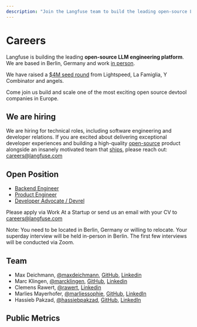 ```yaml
---
description: "Join the Langfuse team to build the leading open-source LLM engineering platform"
---
```


# Careers

Langfuse is building the leading **open-source LLM engineering platform**. We are based in Berlin, Germany and work [in person](https://www.linkedin.com/posts/rawert_why-we-decided-to-build-langfuse-in-person-activity-7150905769528385536-yuqi).

We have raised a [$4M seed round](/blog/announcing-our-seed-round) from Lightspeed, La Famiglia, Y Combinator and angels.

Come join us build and scale one of the most exciting open source devtool companies in Europe.

## We are hiring

We are hiring for technical roles, including software engineering and developer relations. If you are excited about delivering exceptional developer experiences and building a high-quality [open-source](/docs/open-source) product alongside an insanely motivated team that [ships](/changelog), please reach out: careers@langfuse.com

## Open Position

- [Backend Engineer](https://www.ycombinator.com/companies/langfuse/jobs/mnrdwla-backend-engineer)
- [Product Engineer](https://www.ycombinator.com/companies/langfuse/jobs/aAvmoFB-product-engineer)
- [Developer Advocate / Devrel](https://www.ycombinator.com/companies/langfuse/jobs/uHysbKH-developer-advocate-devrel)

Please apply via Work At a Startup or send us an email with your CV to careers@langfuse.com

Note: You need to be located in Berlin, Germany or willing to relocate. Your superday interview will be held in-person in Berlin. The first few interviews will be conducted via Zoom.

## Team

- Max Deichmann, [@maxdeichmann](https://x.com/maxdeichmann), [GitHub](https://github.com/maxdeichmann), [Linkedin](https://www.linkedin.com/in/maxdeichmann/)
- Marc Klingen, [@marcklingen](https://x.com/marcklingen), [GitHub](https://github.com/marcklingen), [Linkedin](https://www.linkedin.com/in/marcklingen/)
- Clemens Rawert, [@rawert](https://x.com/rawert), [Linkedin](https://www.linkedin.com/in/rawert/)
- Marlies Mayerhofer, [@marliessophie](https://x.com/marliessophie), [GitHub](https://github.com/marliessophie), [LinkedIn](https://www.linkedin.com/in/marlies-mayerhofer/)
- Hassieb Pakzad, [@hassiebpakzad](https://x.com/hassiebpakzad), [GitHub](https://github.com/hassiebp), [LinkedIn](https://www.linkedin.com/in/hassieb/)

## Public Metrics


<PublicMetrics />
